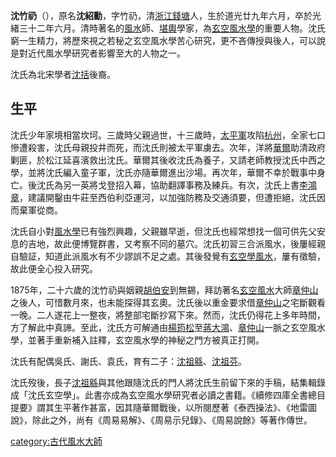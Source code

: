 '''沈竹礽'''（{{bd|1849年||1906年||沈竹礽}}），原名'''沈紹勳'''，字竹礽，清[[浙江|浙江]][[錢塘|錢塘]]人，生於道光廿九年六月，卒於光緒三十二年六月。清時著名的[[風水|風水]]師、[[堪輿|堪輿]]學家，為[[玄空|玄空]][[風水學|風水學]]的重要人物。沈氏窮一生精力，將歷來視之若秘之玄空風水學苦心研究，更不吝傳授與後人，可以說是對近代風水學研究者影響至大的人物之一。

沈氏為北宋學者[[沈括|沈括]]後裔。

==生平==

沈氏少年家境相當坎坷。三歲時父親過世，十三歲時，[[太平軍|太平軍]]攻陷[[杭州|杭州]]，全家七口慘遭殺害，沈氏母親投井而死，而沈氏則被太平軍虜去。次年，洋將[[:弗雷德里克·汤森德·华尔|華爾]]助清政府剿匪，於松江延喜濱救出沈氏。華爾其後收沈氏為養子，又請老師教授沈氏中西之學，並將沈氏編入童子軍，沈氏亦隨華爾進出沙場。再次年，華爾不幸於戰事中身亡。後沈氏為另一英將戈登招入幕，協助翻譯事務及練兵。有次，沈氏上書[[李鴻章|李鴻章]]，建議開鑿由牛莊至西伯利亞運河，以加強防務及交通須要，但遭拒絕，沈氏因而棄軍從商。

沈氏自小對[[風水學|風水學]]已有強烈興趣，父親雖早逝，但沈氏也經常想找一個可供先父安息的吉地，故此便博覽群書，又考察不同的墓穴。沈氏初習三合派風水，後屢經親自驗証，知道此派風水有不少謬誤不足之處。其後發覺有[[玄空學|玄空學]][[風水|風水]]，屢有徵驗，故此便全心投入研究。

1875年，二十六歲的沈竹礽與姻親[[胡伯安|胡伯安]]到無錫，拜訪著名[[玄空|玄空]][[風水|風水]]大師[[章仲山|章仲山]]之後人，可惜數月來，也未能探得其玄奧。沈氏後以重金要求借[[章仲山|章仲山]]之宅斷觀看一晚。二人遂花上一整夜，將整部宅斷抄寫下來。然而，沈氏仍得花上多年時間，方了解此中真諦。至此，沈氏方可解通由[[楊筠松|楊筠松]]至[[蔣大鴻|蔣大鴻]]、[[章仲山|章仲山]]一脈之玄空風水學，並著手重新補入註釋，玄空風水學的神秘之門方被真正打開。

沈氏有配偶吳氏、謝氏、袁氏，育有二子：[[沈祖緜|沈祖緜]]、[[沈祖芬|沈祖芬]]。

沈氏歿後，長子[[沈祖緜|沈祖緜]]與其他跟隨沈氏的門人將沈氏生前留下來的手稿，結集輯錄成「沈氏玄空學」。此書亦成為玄空風水學研究者必讀之書籍。《續修四庫全書總目提要》謂其生平著作甚富，因其隨華爾戰後，以所閱歷著《泰西操法》、《地雷圖說》，除此之外，尚有《周易易解》、《周易示兒錄》、《周易說餘》等著作傳世。


[[category:古代風水大師|category:古代風水大師]]